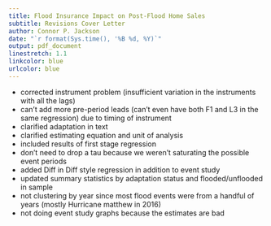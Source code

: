 ```yaml
---
title: Flood Insurance Impact on Post-Flood Home Sales
subtitle: Revisions Cover Letter
author: Connor P. Jackson
date: "`r format(Sys.time(), '%B %d, %Y)`"
output: pdf_document
linestretch: 1.1
linkcolor: blue
urlcolor: blue
---
```


- corrected instrument problem (insufficient variation in the instruments with all the lags)
- can't add more pre-period leads (can't even have both F1 and L3 in the same regression) due to timing of instrument
- clarified adaptation in text
- clarified estimating equation and unit of analysis
- included results of first stage regression
- don't need to drop a tau because we weren't saturating the possible event periods
- added Diff in Diff style regression in addition to event study
- updated summary statistics by adaptation status and flooded/unflooded in sample
- not clustering by year since most flood events were from a handful of years (mostly Hurricane matthew in 2016)
- not doing event study graphs because the estimates are bad
